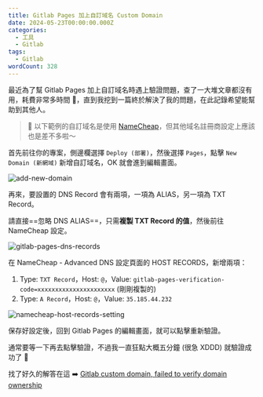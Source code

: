 ```yaml
---
title: Gitlab Pages 加上自訂域名 Custom Domain
date: 2024-05-23T00:00:00.000Z
categories:
  - 工具
  - Gitlab
tags:
  - Gitlab
wordCount: 328
---
```


最近為了幫 Gitlab Pages 加上自訂域名時遇上驗證問題，查了一大堆文章都沒有用，耗費非常多時間 🥲，直到我挖到一篇終於解決了我的問題，在此記錄希望能幫助到其他人。

> 📌 以下範例的自訂域名是使用 [NameCheap](https://www.namecheap.com/)，但其他域名註冊商設定上應該也是差不多啦～

首先前往你的專案，側邊欄選擇 `Deploy (部署)`，然後選擇 `Pages`，點擊 `New Domain (新網域)` 新增自訂域名，OK 就會進到編輯畫面。

<Image
  src='/posts/gitlab-pages-add-custom-domain/add-new-domain.webp'
  alt='add-new-domain'
  title='add-new-domain'
/>

再來，要設置的 DNS Record 會有兩項，一項為 ALIAS，另一項為 TXT Record。

請直接==忽略 DNS ALIAS==，只需**複製 TXT Record 的值**，然後前往 NameCheap 設定。

<Image
  src='/posts/gitlab-pages-add-custom-domain/gitlab-pages-dns-records.webp'
  alt='gitlab-pages-dns-records'
  title='gitlab-pages-dns-records'
/>

在 NameCheap - Advanced DNS 設定頁面的 HOST RECORDS，新增兩項：

1. Type: `TXT Record`，Host: `@`，Value: `gitlab-pages-verification-code=xxxxxxxxxxxxxxxxxxxxxx` (剛剛複製的)
2. Type: `A Record`，Host: `@`，Value: `35.185.44.232`

<Image
  src='/posts/gitlab-pages-add-custom-domain/namecheap-host-records-setting.webp'
  alt='namecheap-host-records-setting'
  title='namecheap-host-records-setting'
/>

保存好設定後，回到 Gitlab Pages 的編輯畫面，就可以點擊重新驗證。

通常要等一下再去點擊驗證，不過我一直狂點大概五分鐘 (很急 XDDD) 就驗證成功了 🤣

找了好久的解答在這 ➡️ [Gitlab custom domain, failed to verify domain ownership](https://stackoverflow.com/questions/49124018/gitlab-custom-domain-failed-to-verify-domain-ownership)
